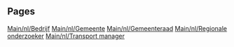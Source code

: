 
== Pages ==
[[Main/nl/Bedrijf]]
[[Main/nl/Gemeente]]
[[Main/nl/Gemeenteraad]]
[[Main/nl/Regionale onderzoeker]]
[[Main/nl/Transport manager]]
